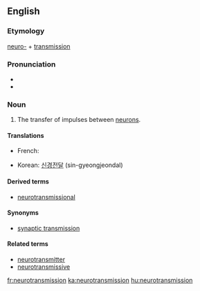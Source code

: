 ==English==

===Etymology===

[[neuro-]] + [[transmission]]

===Pronunciation===

* {{IPA|nuɹoʊtrænzˈmɪʃən}}
* {{rhymes|ɪʃən}}

===Noun===
{{en-noun}}
{{wikipedia}}

# {{context|neurology|lang=en}} The transfer of impulses between [[neuron]]s.

====Translations====

{{trans-top|transfer of impulses between neurons}}
* French: {{t+|fr|neurotransmission}}
{{trans-mid}}
* Korean: [[신경전달]] (sin-gyeongjeondal)
{{trans-bottom}}

====Derived terms====
* [[neurotransmissional]]

====Synonyms====
* [[synaptic transmission]]

====Related terms====
* [[neurotransmitter]]
* [[neurotransmissive]]

[[fr:neurotransmission]]
[[ka:neurotransmission]]
[[hu:neurotransmission]]